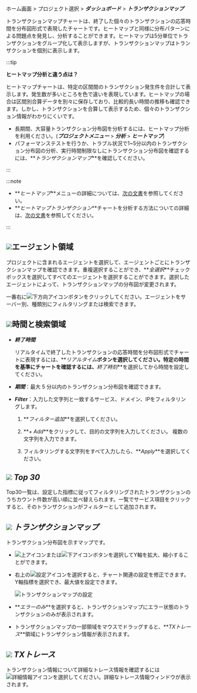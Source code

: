 ホーム画面 > プロジェクト選択 > **_ダッシュボード_** > **_トランザクションマップ_**

トランザクションマップチャートは、終了した個々のトランザクションの応答時間を分布図形式で表現したチャートです。ヒートマップと同様に分布パターンによる問題点を発見し、分析することができます。ヒートマップは5分単位でトランザクションをグループ化して表示しますが、トランザクションマップはトランザクションを個別に表示します。

:::tip 

**ヒートマップ分析と違う点は？**

ヒートマップチャートは、特定の区間間のトランザクション発生件を合計して表示します。発生数が多いところを色で違いを表現しています。ヒートマップの場合は区間別合算データを別々に保存しており、比較的長い時間の推移も確認できます。しかし、トランザクションを合算して表示するため、個々のトランザクション情報がわかりにくいです。

-   長期間、大容量トランザクション分布図を分析するには、ヒートマップ分析を利用ください。(**_プロジェクトメニュー_** > **_分析_** > **_ヒートマップ_**)
-   パフォーマンステストを行うか、トラブル状況で1~5分以内のトランザクション分布図の分析、実行時間制限なしにトランザクション分布図を確認するには、**_トランザクションマップ_**を確認してください。

:::

:::note

-   **_ヒートマップ_**メニューの詳細については、[次の文書](trs-view)を参照してください。 
-   **_ヒートマップトランザクション_**チャートを分析する方法についての詳細は、[次の文書](../best-practice-guides/about-apm-hitmap-class)を参照してください。

:::

<ImgLang img='dashboard-transaction-map.png' desc='트랜잭션 맵' />

## ![](/img/number-01.png)エージェント領域

プロジェクトに含まれるエージェントを選択して、エージェントごとにトランザクションマップを確認できます。重複選択することができ、**_全選択_**チェックボックスを選択してすべてのエージェントを選択することができます。選択したエージェントによって、トランザクションマップの分布図が変更されます。

一番右に![下方向アイコン](/img/down-arrow.svg)ボタンをクリックしてください。エージェントをサーバー別、種類別にフィルタリングまたは検索できます。

## ![](/img/number-02.png)時間と検索領域

-   **_終了時間_**

    リアルタイムで終了したトランザクションの応答時間を分布図形式でチャートに表現するには、**_リアルタイム_**ボタンを選択してください。特定の時間を基準にチャートを確認するには、**_終了時刻_**を選択してから時間を設定してください。

-   **_期間_**：最大 5 分以内のトランザクション分布図を確認できます。

-   **_Filter_**：入力した文字列と一致するサービス、ドメイン、IPをフィルタリングします。 

    1.  **_フィルター追加_**を選択してください。

    2.  **_+ Add_**をクリックして、目的の文字列を入力してください。 複数の文字列を入力できます。

        <ImgLang img='transactionmap-filter.png' desc='필터 추가' />

    3.  フィルタリングする文字列をすべて入力したら、**_Apply_**を選択してください。

## ![](/img/number-03.png) **_Top 30_**

Top30一覧は、設定した指標に従ってフィルタリングされたトランザクションのうちカウント件数が高い順に並べ替えられます。一覧でサービス項目をクリックすると、そのトランザクションがフィルターとして追加されます。

## ![](/img/number-04.png) **_トランザクションマップ_**

トランザクション分布図を示すマップです。 

-   ![上アイコン](/img/up-arrow.svg)または![下アイコン](/img/down-arrow.svg)ボタンを選択してY軸を拡大、縮小することができます。

-   右上の![設定アイコン](/img/ico-setting.svg)を選択すると、チャート関連の設定を修正できます。Y軸指標を選択でき、最大値を設定できます。

    ![トランザクションマップの設定](/img/transaction-map-setting.png)

-   **_エラーのみ_**を選択すると、トランザクションマップにエラー状態のトランザクションのみが表示されます。

-   トランザクションマップの一部領域をマウスでドラッグすると、**_TXトレース_**領域にトランザクション情報が表示されます。

## ![](/img/number-05.png) **_TXトレース_**

トランザクション情報について詳細なトレース情報を確認するには![詳細情報アイコン](/img/ico-detail-view.svg)を選択してください。詳細なトレース情報ウィンドウが表示されます。

<ImgLang img='hitmap-transaction-sample.png' desc='상세 트레이스 정보' />
